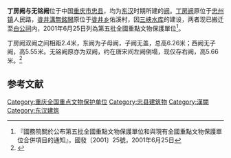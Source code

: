 {{coord|30|16|55|N|108|03|04|E|display=title|scale:10000}}
{{msg:重慶市文物保護單位
|名稱 = 丁房闕--無銘闕
|編號 = 382
|圖片 = 
|級別 = 105
|分類 = 
|時代 = 東漢
|地点 = [[重慶市|重慶市]][[忠縣|忠縣]]
|坐標 =
|登錄 = 2001年6月25日
}}
'''丁房阙与无铭阙'''位于中国[[重庆市|重庆市]][[忠县|忠县]]，均为[[东汉|东汉]]时期所建的[[阙|阙]]。[[丁房阙|丁房阙]]原位于[[忠州镇|忠州镇]]人民路，[[㽏井溝無銘闕|㽏井溝無銘闕]]原位于[[㽏井乡|㽏井乡]]佑溪村，因[[三峡水库|三峡水库]]的建设，两者现已搬迁至[[白公祠|白公祠]]内，2001年6月25日列為第五批全國重點文物保護單位<ref>『國務院關於公布第五批全國重點文物保護單位和與現有全國重點文物保護單位合併項目的通知』，國發〔2001〕25號，2001年6月25日</ref>。

丁房阙双阙之间相距2.4米，东阙为子母阙，子阙无盖，总高6.26米；西阙无子阙，高5.55米。无铭阙原亦为双阙，约在唐宋间左阙倒塌，现仅存右阙，高5.66米。<ref>{{Cite book |title=全国重点文物保护单位（第一至第五批）·第Ⅲ卷 |publisher=文物出版社 |year=2004 |isbn=7-5010-1525-2 |pages=52 }}</ref>

==参考文献==
{{reflist}}

{{重庆全国重点文物保护单位}}
[[Category:重庆全国重点文物保护单位|Category:重庆全国重点文物保护单位]]
[[Category:忠县建筑物|Category:忠县建筑物]]
[[Category:漢闕|Category:漢闕]]
[[Category:东汉建筑|Category:东汉建筑]]